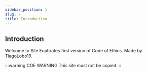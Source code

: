 ```yaml
---
sidebar_position: 1
slug: /
title: Introduction
---
```



## Introduction

Welcome to Site Euphrates first version of Code of Ethics. Made by TiagoLobo19.

:::warning COE WARNING
This site must not be copied
:::

